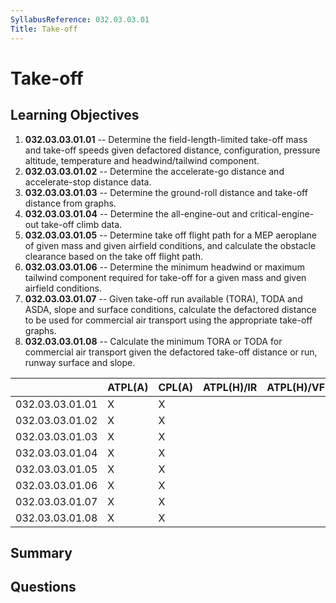 ```yaml
---
SyllabusReference: 032.03.03.01
Title: Take-off
---
```


# Take-off

## Learning Objectives

1. **032.03.03.01.01** -- Determine the field-length-limited take-off mass and
   take-off speeds given defactored distance, configuration, pressure altitude,
   temperature and headwind/tailwind component.
2. **032.03.03.01.02** -- Determine the accelerate-go distance and
   accelerate-stop distance data.
3. **032.03.03.01.03** -- Determine the ground-roll distance and take-off
   distance from graphs.
4. **032.03.03.01.04** -- Determine the all-engine-out and critical-engine-out
   take-off climb data.
5. **032.03.03.01.05** -- Determine take off flight path for a MEP aeroplane of
   given mass and given airfield conditions, and calculate the obstacle
   clearance based on the take off flight path.
6. **032.03.03.01.06** -- Determine the minimum headwind or maximum tailwind
   component required for take-off for a given mass and given airfield
   conditions.
7. **032.03.03.01.07** -- Given take-off run available (TORA), TODA and ASDA,
   slope and surface conditions, calculate the defactored distance to be used
   for commercial air transport using the appropriate take-off graphs.
8. **032.03.03.01.08** -- Calculate the minimum TORA or TODA for commercial air
   transport given the defactored take-off distance or run, runway surface and
   slope.

|                 | ATPL(A) | CPL(A) | ATPL(H)/IR | ATPL(H)/VFR | CPL(H) | IR  | CBIR(A) |
| --------------- | ------- | ------ | ---------- | ----------- | ------ | --- | ------- |
| 032.03.03.01.01 | X       | X      |            |             |        |     |         |
| 032.03.03.01.02 | X       | X      |            |             |        |     |         |
| 032.03.03.01.03 | X       | X      |            |             |        |     |         |
| 032.03.03.01.04 | X       | X      |            |             |        |     |         |
| 032.03.03.01.05 | X       | X      |            |             |        |     |         |
| 032.03.03.01.06 | X       | X      |            |             |        |     |         |
| 032.03.03.01.07 | X       | X      |            |             |        |     |         |
| 032.03.03.01.08 | X       | X      |            |             |        |     |         |

## Summary

## Questions
